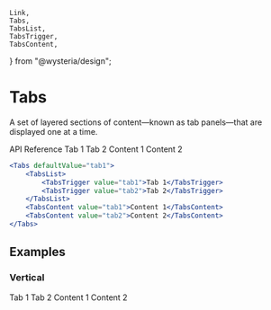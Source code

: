     Link,
    Tabs,
    TabsList,
    TabsTrigger,
    TabsContent,
} from "@wysteria/design";

# Tabs

A set of layered sections of content—known as tab panels—that are displayed one at a time.

<Link
    target="_blank"
    href="https://www.radix-ui.com/primitives/docs/components/tabs"
>
    API Reference
</Link>

<ComponentPreview>
    <Tabs defaultValue="tab1">
        <TabsList>
            <TabsTrigger value="tab1">Tab 1</TabsTrigger>
            <TabsTrigger value="tab2">Tab 2</TabsTrigger>
        </TabsList>
        <TabsContent value="tab1">Content 1</TabsContent>
        <TabsContent value="tab2">Content 2</TabsContent>
    </Tabs>
</ComponentPreview>

```jsx copy
<Tabs defaultValue="tab1">
    <TabsList>
        <TabsTrigger value="tab1">Tab 1</TabsTrigger>
        <TabsTrigger value="tab2">Tab 2</TabsTrigger>
    </TabsList>
    <TabsContent value="tab1">Content 1</TabsContent>
    <TabsContent value="tab2">Content 2</TabsContent>
</Tabs>
```

## Examples

### Vertical

<Tabs defaultValue="tab1" orientation="vertical">
    <TabsList>
        <TabsTrigger value="tab1">Tab 1</TabsTrigger>
        <TabsTrigger value="tab2">Tab 2</TabsTrigger>
    </TabsList>
    <TabsContent value="tab1">Content 1</TabsContent>
    <TabsContent value="tab2">Content 2</TabsContent>
</Tabs>

